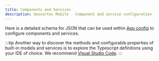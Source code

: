 ```yaml
---
title: Components and Services
description: Geocortex Mobile - Component and service configuration
---
```



Here is a detailed schema for JSON that can be used within [App config](configuration-app-config-getting-started) to configure components and services.

:::tip
Another way to discover the methods and configurable properties of built-in models and services is to explore the Typescript definitions using your IDE of choice. We recommend [Visual Studio Code](https://code.visualstudio.com/).
:::

<ViewerMessaging product="mobile" type="config" />
